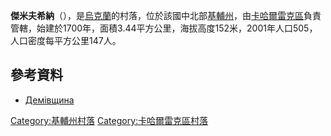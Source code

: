 {{coord|49|55|30|N|30|56|20|E|scale:30000|display=title}}

'''傑米夫希納'''（{{lang-uk|Демівщина}}），是[[烏克蘭|烏克蘭]]的村落，位於該國中北部[[基輔州|基輔州]]，由[[卡哈爾雷克區|卡哈爾雷克區]]負責管轄，始建於1700年，面積3.44平方公里，海拔高度152米，2001年人口505，人口密度每平方公里147人。

==參考資料==
* [http://w1.c1.rada.gov.ua/pls/z7502/A005?rdat1=10.10.2012&rf7571=15854 Демівщина]{{dead link|date=2017年11月 |bot=InternetArchiveBot |fix-attempted=yes }}

{{DEFAULTSORT:Демівщина}}
[[Category:基輔州村落|Category:基輔州村落]]
[[Category:卡哈爾雷克區村落|Category:卡哈爾雷克區村落]]


{{Kiev-geo-stub}}